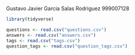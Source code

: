 Gustavo Javier Garcia Salas Rodriguez
999007128
```r
library(tidyverse)

questions <- read.csv("questions.csv")
answers <- read.csv("answers.csv")
tags <- read.csv("tags.csv")
question_tags <- read.csv("question_tags.csv")
```

